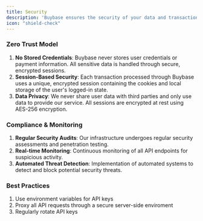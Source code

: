 ```yaml
---
title: Security
description: 'Buybase ensures the security of your data and transactions.'
icon: "shield-check"
---
```


### Zero Trust Model
1. **No Stored Credentials**: Buybase never stores user credentials or payment information. All sensitive data is handled through secure, encrypted sessions.
2. **Session-Based Security**: Each transaction processed through Buybase uses a unique, encrypted session containing the cookies and local storage of the user's logged-in state.
3. **Data Privacy**: We never share user data with third parties and only use data to provide our service. All sessions are encrypted at rest using AES-256 encryption.

### Compliance & Monitoring
1. **Regular Security Audits**: Our infrastructure undergoes regular security assessments and penetration testing.
2. **Real-time Monitoring**: Continuous monitoring of all API endpoints for suspicious activity.
3. **Automated Threat Detection**: Implementation of automated systems to detect and block potential security threats.

### Best Practices
1. Use environment variables for API keys 
2. Proxy all API requests through a secure server-side enviroment
3. Regularly rotate API keys